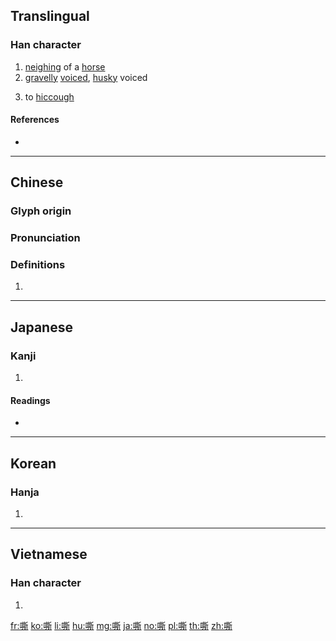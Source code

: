{{character info/new}}
==Translingual==

===Han character===
{{Han char|rn=30|rad=口|as=12|sn=15|four=62021|canj=RTCL|ids=⿰口斯}}

# [[neigh]]ing of a [[horse]]
# [[gravelly]] [[voice]]d, [[husky]] voiced
# {{lb|mul|Cantonese}} to [[hiccough]]

====References====
* {{Han ref|kx=0207.140|dkj=04260|dj=0430.120|hdz=10681.060|uh=5636|ud=22070|bh=BC52|bd=48210}}

----

==Chinese==
{{zh-forms}}

===Glyph origin===
{{Han etym}}

===Pronunciation===
{{zh-pron
|m=sī
|c=sai1,si1
|h=pfs=sê
|md=
|mn=qz:sir/xm,zz:su
|w=
|mc=y
|oc=y
|cat=
}}

===Definitions===
{{zh-hanzi}}

# {{rfdef|lang=zh}}

----

==Japanese==

===Kanji===
{{ja-kanji|grade=|rs=口12}}

# {{defn|lang=ja|sort=口12}}

====Readings====
* {{ja-readings|on=[[せい]] (sei)|kun=[[いななく]] (inanaku)}}

----

==Korean==

===Hanja===
{{ko-hanja|hangeul=시|rv=si|mr=si}}

# {{defn|lang=ko|sort=口12}}

----

==Vietnamese==

===Han character===
{{vi-hantu|[[tê]]|rs=口12}}

# {{defn|lang=vi|sort=口12}}

[[fr:嘶]]
[[ko:嘶]]
[[li:嘶]]
[[hu:嘶]]
[[mg:嘶]]
[[ja:嘶]]
[[no:嘶]]
[[pl:嘶]]
[[th:嘶]]
[[zh:嘶]]